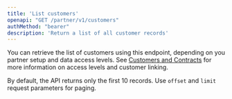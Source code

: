 ```yaml
---
title: 'List customers'
openapi: "GET /partner/v1/customers"
authMethod: "bearer"
description: 'Return a list of all customer records'
---
```


You can retrieve the list of customers using this endpoint, depending on you partner setup and data access levels. See [Customers and Contracts](/guides/customers_contracts) for more information on access levels and customer linking. 

By default, the API returns only the first 10 records. Use `offset` and `limit` request parameters for paging.